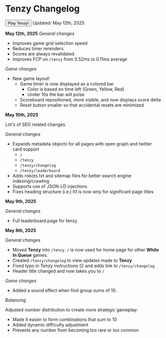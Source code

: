 
# Tenzy Changelog

<Link href="/tenzy">
  <button className="btn btn-md btn-primary w-full">Play Tenzy!</button>
</Link>
Updated: May 12th, 2025

**May 12th, 2025**
_General changes_

- Improves game grid selection speed
- Reduces timer rerenders
- Scores are always revalidated
- Improves FCP on `/tenzy` from 0.52ms to 0.11ms average

_Game changes_

- New game layout!
  - Game timer is now displayed as a colored bar
    - Color is based on time left (Green, Yellow, Red)
    - Under 10s the bar will pulse
  - Scoreboard repositioned, more visible, and now displays score delta
  - Reset button smaller so that accidental resets are minimized

**May 10th, 2025**

Lot's of SEO related changes.

_General changes_

- Expands metadata objects for all pages with open graph and twitter card support
  - `/`
  - `/tenzy`
  - `/tenzy/changelog`
  - `/tenzy/leaderboard`
- Adds robots.txt and sitemap files for better search engine indexing/crawling
- Supports use of JSON-LD injections
- Fixes heading structure (i.e.) h1 is now only for significant page titles

**May 9th, 2025**

_General changes_

- Full leaderboard page for tenzy

**May 8th, 2025**

_General changes_

- Moved **Tenzy** into `/tenzy`. `/` is now used for home page for other **While In Queue** games.
- Created `/tenzy/changelog` to view updates made to **Tenzy**
- Fixed typo in Tenzy instructions 😉 and adds link to `/tenzy/changelog`
- Header title changed and now takes you to `/`

_Game changes_

- Added a sound effect when find group sums of 10.

_Balancing_

Adjusted number distribution to create more strategic gameplay:

- Made it easier to form combinations that sum to 10
- Added dynamic difficulty adjustment
- Prevents any number from becoming too rare or too common
